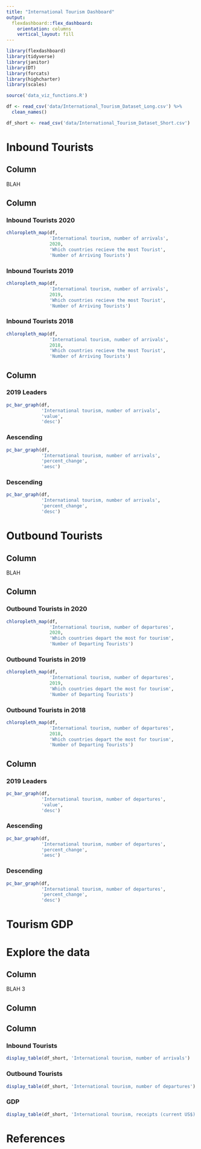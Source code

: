 ```yaml
---
title: "International Tourism Dashboard"
output: 
  flexdashboard::flex_dashboard:
    orientation: columns
    vertical_layout: fill
---
```


```r
library(flexdashboard)
library(tidyverse)
library(janitor)
library(DT)
library(forcats)
library(highcharter)
library(scales)

source('data_viz_functions.R')

df <- read_csv('data/International_Tourism_Dataset_Long.csv') %>%
  clean_names()

df_short <- read_csv('data/International_Tourism_Dataset_Short.csv')
```

# Inbound Tourists 

Column {.sidebar data-width=250}
-------------------------------------

BLAH

Column {.tabset .tabset-fade data-width=500}
------------------------------------- 

### Inbound Tourists 2020

```r
chloropleth_map(df,
                'International tourism, number of arrivals',
                2020,
                'Which countries recieve the most Tourist',
                'Number of Arriving Tourists')
```

### Inbound Tourists 2019

```r
chloropleth_map(df,
                'International tourism, number of arrivals',
                2019,
                'Which countries recieve the most Tourist',
                'Number of Arriving Tourists')
```

### Inbound Tourists 2018

```r
chloropleth_map(df,
                'International tourism, number of arrivals',
                2018,
                'Which countries recieve the most Tourist',
                'Number of Arriving Tourists')
```


Column {.tabset .tabset-fade data-width=250}
-----------------------------------------------------------------------

### 2019 Leaders

```r
pc_bar_graph(df,
             'International tourism, number of arrivals',
             'value',
             'desc')
```

### Aescending

```r
pc_bar_graph(df,
             'International tourism, number of arrivals',
             'percent_change',
             'aesc')
```

### Descending

```r
pc_bar_graph(df,
             'International tourism, number of arrivals',
             'percent_change',
             'desc')
```

# Outbound Tourists

Column {.sidebar data-width=250}
-------------------------------------

BLAH

Column {.tabset .tabset-fade data-width=500}
--------------------------------------

### Outbound Tourists in 2020

```r
chloropleth_map(df,
                'International tourism, number of departures',
                2020,
                'Which countries depart the most for tourism',
                'Number of Departing Tourists')
```

### Outbound Tourists in 2019

```r
chloropleth_map(df,
                'International tourism, number of departures',
                2019,
                'Which countries depart the most for tourism',
                'Number of Departing Tourists')
```

### Outbound Tourists in 2018

```r
chloropleth_map(df,
                'International tourism, number of departures',
                2018,
                'Which countries depart the most for tourism',
                'Number of Departing Tourists')
```

Column {.tabset .tabset-fade data-width=250}
-----------------------------------------------------------------------

### 2019 Leaders

```r
pc_bar_graph(df,
             'International tourism, number of departures',
             'value',
             'desc')
```

### Aescending

```r
pc_bar_graph(df,
             'International tourism, number of departures',
             'percent_change',
             'aesc')
```

### Descending

```r
pc_bar_graph(df,
             'International tourism, number of departures',
             'percent_change',
             'desc')
```


# Tourism GDP

# Explore the data

Column {.sidebar data-width=250}
-------------------------------------

BLAH 3

Column {.tabset .tabset-fade data-width=375}
-------------------------------------

Column {.tabset .tabset-fade data-width=375}
-------------------------------------

### Inbound Tourists

```r
display_table(df_short, 'International tourism, number of arrivals')
```

### Outbound Tourists

```r
display_table(df_short, 'International tourism, number of departures')
```

### GDP

```r
display_table(df_short, 'International tourism, receipts (current US$)')
```

# References
